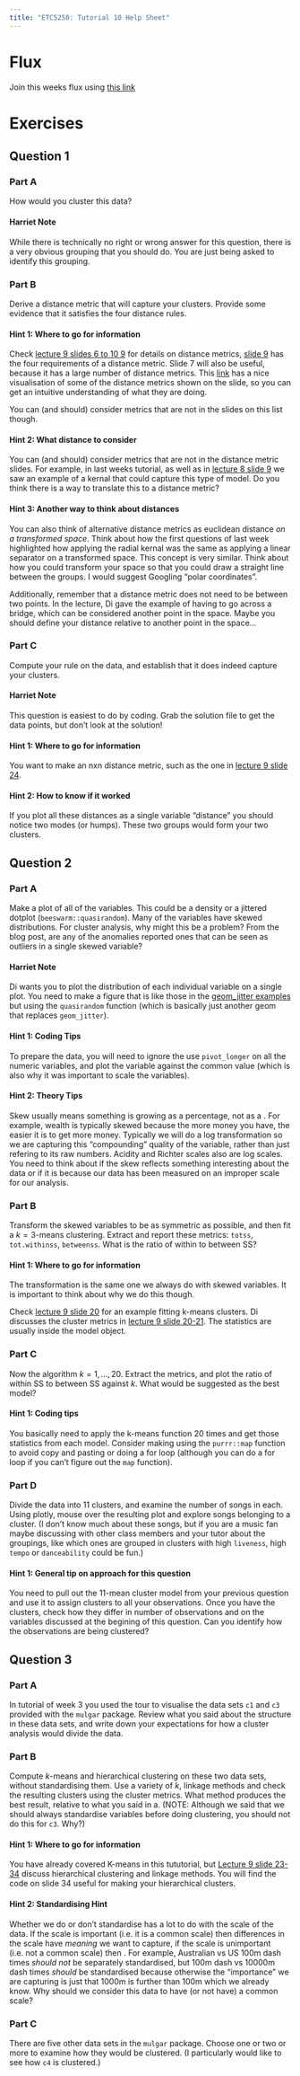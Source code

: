 ```yaml
---
title: "ETC5250: Tutorial 10 Help Sheet"
---
```


# Flux
Join this weeks flux using [this link](https://flux.qa/V3UHTY)

# Exercises
## Question 1
### Part A
How would you cluster this data?

::: {.callout-note}
#### Harriet Note
While there is technically no right or wrong answer for this question, there is a very obvious grouping that you should do. You are just being asked to identify this grouping.
:::

### Part B
Derive a distance metric that will capture your clusters. Provide some evidence that it satisfies the four distance rules.

::: {.callout-tip collapse="true"}
#### Hint 1: Where to go for information
Check [lecture 9 slides 6 to 10 9](https://iml.numbat.space/week9/slides.html#/how-do-you-measure-close) for details on distance metrics, [slide 9](https://iml.numbat.space/week9/slides.html#/basic-rules-of-a-distance-metric) has the four requirements of a distance metric. Slide 7 will also be useful, because it has a large number of distance metrics. This [link](https://towardsdatascience.com/9-distance-measures-in-data-science-918109d069fa)  has a nice visualisation of some of the distance metrics shown on the slide, so you can get an intuitive understanding of what they are doing. 

You can (and should) consider metrics that are not in the slides on this list though. 
:::

::: {.callout-tip collapse="true"}
#### Hint 2: What distance to consider
You can (and should) consider metrics that are not in the distance metric slides. For example, in last weeks tutorial, as well as in [lecture 8 slide 9](https://iml.numbat.space/week8/slides.html#/using-kernels-for-non-linear-classification) we saw an example of a kernal that could capture this type of model. Do you think there is a way to translate this to a distance metric?
:::

::: {.callout-tip collapse="true"}
#### Hint 3: Another way to think about distances
You can also think of alternative distance metrics as euclidean distance *on a transformed space*. Think about how the first questions of last week highlighted how applying the radial kernal was the same as applying a linear separator on a transformed space. This concept is very similar. Think about how you could transform your space so that you could draw a straight line between the groups. I would suggest Googling "polar coordinates".

Additionally, remember that a distance metric does not need to be between two points. In the lecture, Di gave the example of having to go across a bridge, which can be considered another point in the space. Maybe you should define your distance relative to another point in the space...
:::

### Part C
Compute your rule on the data, and establish that it does indeed capture your clusters.

::: {.callout-note}
#### Harriet Note
This question is easiest to do by coding. Grab the solution file to get the data points, but don't look at the solution!
:::

::: {.callout-tip collapse="true"}
#### Hint 1: Where to go for information
You want to make an nxn distance metric, such as the one in [lecture 9 slide 24 ](https://iml.numbat.space/week9/slides.html#/hierarchical-clustering-24). 
:::

::: {.callout-tip collapse="true"}
#### Hint 2: How to know if it worked
If you plot all these distances as a single variable "distance" you should notice two modes (or humps). These two groups would form your two clusters.
:::


## Question 2
### Part A
Make a plot of all of the variables. This could be a density or a jittered dotplot (`beeswarm::quasirandom`). 
Many of the variables have skewed distributions. For cluster analysis, why might this be a problem? From the blog post, are any of the anomalies reported ones that can be seen as outliers in a single skewed variable?

::: {.callout-note}
#### Harriet Note
Di wants you to plot the distribution of each individual variable on a single plot. You need to make a figure that is like those in the [geom_jitter examples](https://ggplot2.tidyverse.org/reference/geom_jitter.html#ref-examples) but using the `quasirandom` function (which is basically just another geom that replaces `geom_jitter`).
:::

::: {.callout-tip collapse="true"}
#### Hint 1: Coding Tips
To prepare the data, you will need to ignore the use `pivot_longer` on all the numeric variables, and plot the variable against the common value (which is also why it was important to scale the variables).
:::

::: {.callout-tip collapse="true"}
#### Hint 2: Theory Tips
Skew usually means something is growing as a percentage, not as a . For example, wealth is typically skewed because the more money you have, the easier it is to get more money. Typically we will do a log transformation so we are capturing this "compounding" quality of the variable, rather than just refering to its raw numbers. Acidity and Richter scales also are log scales. You need to think about if the skew reflects something interesting about the data or if it is because our data has been measured on an improper scale for our analysis.
:::

### Part B
Transform the skewed variables to be as symmetric as possible, and then fit a $k=3$-means clustering. Extract and report these metrics: `totss`, `tot.withinss`, `betweenss`. What is the ratio of within to between SS?

::: {.callout-tip collapse="true"}
#### Hint 1: Where to go for information
The transformation is the same one we always do with skewed variables. It is important to think about why we do this though.

Check [lecture 9 slide 20](https://iml.numbat.space/week9/slides.html#/example-penguins) for an example fitting k-means clusters. Di discusses the cluster metrics in [lecture 9 slide 20-21](https://iml.numbat.space/week9/slides.html#/choosing-k-with-cluster-statistics-12). The statistics are usually inside the model object.
:::

### Part C
Now the algorithm $k=1, ..., 20$. Extract the metrics, and plot the ratio of within SS to between SS against $k$. What would be suggested as the best model?

::: {.callout-tip collapse="true"}
#### Hint 1: Coding tips
You basically need to apply the k-means function 20 times and get those statistics from each model. Consider making using the `purrr::map` function to avoid copy and pasting or doing a for loop (although you can do a for loop if you can't figure out the `map` function).
:::


### Part D
Divide the data into 11 clusters, and examine the number of songs in each. Using plotly, mouse over the resulting plot and explore songs belonging to a cluster. (I don't know much about these songs, but if you are a music fan maybe discussing with other class members and your tutor about the groupings, like which ones are grouped in clusters with high `liveness`, high `tempo` or `danceability` could be fun.)

::: {.callout-tip collapse="true"}
#### Hint 1: General tip on approach for this question
You need to pull out the 11-mean cluster model from your previous question and use it to assign clusters to all your observations. Once you have the clusters, check how they differ in number of observations and on the variables discussed at the begining of this question. Can you identify how the observations are being clustered?
:::


## Question 3
### Part A
In tutorial of week 3 you used the tour to visualise the data sets `c1` and `c3` provided with the `mulgar` package. Review what you said about the structure in these data sets, and write down your expectations for how a cluster analysis would divide the data.

### Part B
Compute $k$-means and hierarchical clustering on these two data sets, without standardising them. Use a variety of $k$, linkage methods and check the resulting clusters using the cluster metrics. What method produces the best result, relative to what you said in a. (NOTE: Although we said that we should always standardise variables before doing clustering, you should not do this for `c3`. Why?)

::: {.callout-tip collapse="true"}
#### Hint 1: Where to go for information
You have already covered K-means in this tututorial, but [Lecture 9 slide 23-34](https://iml.numbat.space/week9/slides.html#/hierarchical-clustering) discuss hierarchical clustering and linkage methods. You will find the code on slide 34 useful for making your hierarchical clusters. 
:::

::: {.callout-tip collapse="true"}
#### Hint 2: Standardising Hint
Whether we do or don't standardise has a lot to do with the scale of the data. If the scale is important (i.e. it is a common scale) then differences in the scale have *meaning* we want to capture, if the scale is unimportant (i.e. not a common scale) then . For example, Australian vs US 100m dash times *should not* be separately standardised, but 100m dash vs 10000m dash times *should* be standardised because otherwise the "importance" we are capturing is just that 1000m is further than 100m which we already know. Why should we consider this data to have (or not have) a common scale?
:::

### Part C
There are five other data sets in the `mulgar` package. Choose one or two or more to examine how they would be clustered. (I particularly would like to see how `c4` is clustered.)





